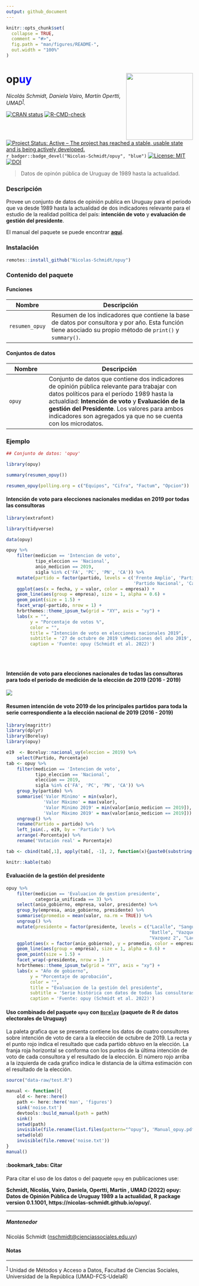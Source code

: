 ```yaml
---
output: github_document
---
```


<!-- README.md is generated from README.Rmd. Please edit that file -->

```r
knitr::opts_chunk$set(
  collapse = TRUE,
  comment = "#>",
  fig.path = "man/figures/README-",
  out.width = "100%"
)
```

# op<b style='color:blue'>uy</b> <img src='man/figures/logo.png' align="right" height="180" />



*Nicolás Schmidt, Daniela Vairo, Martín Opertti, UMAD<sup><a id="fnr.1" class="footref" href="#fn.1">1</a></sup>.*

<!-- badges: start -->
[![CRAN status](https://www.r-pkg.org/badges/version/opuy)](https://CRAN.R-project.org/package=opuy)
[![R-CMD-check](https://github.com/Nicolas-Schmidt/opuy/actions/workflows/R-CMD-check.yaml/badge.svg)](https://github.com/Nicolas-Schmidt/opuy/actions/workflows/R-CMD-check.yaml)
[![Project Status: Active – The project has reached a stable, usable
state and is being actively
developed.](https://www.repostatus.org/badges/latest/active.svg)](https://www.repostatus.org/#active)
`r badger::badge_devel("Nicolas-Schmidt/opuy", "blue")`
[![License: MIT](https://img.shields.io/badge/License-MIT-yellow.svg)](https://opensource.org/licenses/MIT)
[![DOI](https://zenodo.org/badge/253661638.svg)](https://zenodo.org/badge/latestdoi/253661638)


<!-- badges: end -->


> Datos de opinón pública de Uruguay de 1989 hasta la actualidad. 

### Descripción 

Provee un conjunto de datos de opinión publica en Uruguay para el periodo que va desde 1989 hasta la actualidad de dos indicadores relevante para el estudio de la realidad política del país: __intención de voto__ y __evaluación de gestión del presidente__.

El manual del paquete se puede encontrar [__aquí__](https://github.com/Nicolas-Schmidt/opuy/blob/master/man/figures/Manual_opuy.pdf).




### Instalación

``` r
remotes::install_github("Nicolas-Schmidt/opuy")
```

### Contenido del paquete


#### Funciones

| Nombre |Descripción |
| ----------------- | -------------------------------------------------------------- | 
|`resumen_opuy`|Resumen de los indicadores que contiene la base de datos por consultora y por año. Esta función  tiene asociado su propio método de `print()` y `summary()`. |


#### Conjuntos de datos

| Nombre |Descripción |
| ----------------- | -------------------------------------------------------------- | 
|`opuy`|Conjunto de datos que contiene dos indicadores de opinión pública relevante para trabajar con datos políticos para el período 1989 hasta la actualdiad: __Intención de voto__ y __Evaluación de la gestión del Presidente__. Los valores para ambos indicadores son agregados ya que no se cuenta con los microdatos.|





### Ejemplo

```r
## Conjunto de datos: 'opuy'

library(opuy)

summary(resumen_opuy())

resumen_opuy(polling.org = c("Equipos", "Cifra", "Factum", "Opcion"))

```

#### Intención de voto para elecciones nacionales medidas en 2019 por todas las consultoras

```r
library(extrafont)
```
```r
library(tidyverse)

data(opuy)

opuy %>%
    filter(medicion == 'Intencion de voto',
           tipo_eleccion == 'Nacional',
           anio_medicion == 2019, 
           sigla %in% c('FA', 'PC', 'PN', 'CA')) %>% 
    mutate(partido = factor(partido, levels = c('Frente Amplio', 'Partido Colorado', 
                                                'Partido Nacional', 'Cabildo Abierto'))) %>% 
    ggplot(aes(x = fecha, y = valor, color = empresa)) +
    geom_line(aes(group = empresa), size = 1, alpha = 0.6) +
    geom_point(size = 1.5) +
    facet_wrap(~partido, nrow = 1) +
    hrbrthemes::theme_ipsum_tw(grid = "XY", axis = "xy") +
    labs(x = "",
         y = "Porcentaje de votos %",
         color = "",
         title = "Intención de voto en elecciones nacionales 2019",
         subtitle = '27 de octubre de 2019 \nMediciones del año 2019',
         caption = 'Fuente: opuy (Schmidt et al. 2022)')


  

```


#### Intención de voto para elecciones nacionales de todas las consultoras para todo el período de medición de la elección de 2019 (2016 - 2019)



<img src='man/figures/iv2019.gif'/>


#### Resumen intención de voto 2019 de los principales partidos para toda la serie correspondiente a la elección nacional de 2019 (2016 - 2019)

```r

library(magrittr)
library(dplyr)
library(Boreluy)
library(opuy)

e19  <- Boreluy::nacional_uy(eleccion = 2019) %>%
    select(Partido, Porcentaje) 
tab <- opuy %>%
    filter(medicion == 'Intencion de voto',
           tipo_eleccion == 'Nacional',
           eleccion == 2019,
           sigla %in% c('FA', 'PC', 'PN', 'CA')) %>%
    group_by(partido) %>%
    summarise('Valor Mínimo' = min(valor),
              'Valor Máximo' = max(valor), 
              'Valor Mínimo 2019' = min(valor[anio_medicion == 2019]),
              'Valor Máximo 2019' = max(valor[anio_medicion == 2019])) %>%
    ungroup() %>%
    rename(Partido = partido) %>%
    left_join(., e19, by = 'Partido') %>% 
    arrange(-Porcentaje) %>% 
    rename('Votación real' = Porcentaje) 

tab <- cbind(tab[,1], apply(tab[, -1], 2, function(x){paste0(substring(x, 1, 5), "%")}))

knitr::kable(tab)
```

#### Evaluación de la gestión del presidente 

```r
opuy %>%
    filter(medicion == 'Evaluacion de gestion presidente',
           categoria_unificada == 3) %>%
    select(anio_gobierno, empresa, valor, presidente) %>%
    group_by(empresa, anio_gobierno, presidente) %>%
    summarise(promedio = mean(valor, na.rm = TRUE)) %>%
    ungroup() %>%
    mutate(presidente = factor(presidente, levels = c("Lacalle", "Sanguinetti 2", 
                                                      "Batlle", "Vazquez 1", "Mujica", 
                                                      "Vazquez 2", "Lacalle Pou"))) %>% 
    ggplot(aes(x = factor(anio_gobierno), y = promedio, color = empresa)) +
    geom_line(aes(group = empresa), size = 1, alpha = 0.6) +
    geom_point(size = 1.5) +
    facet_wrap(~presidente, nrow = 1) +
    hrbrthemes::theme_ipsum_tw(grid = "XY", axis = "xy") +
    labs(x = "Año de gobierno",
         y = "Porcentaje de aprobación",
         color = "", 
         title = "Evaluacion de la gestión del presidente",
         subtitle = 'Serie histórica con datos de todas las consultoras (promedios anuales)',
         caption = 'Fuente: opuy (Schmidt et al. 2022)')

```

#### Uso combinado del paquete `opuy` con [`Boreluy`](https://nicolas-schmidt.github.io/Boreluy/) (paquete de R de datos electorales de Uruguay)


La paleta grafica que se presenta contiene los datos de cuatro consultores sobre intención de voto de cara a la elección de octubre de 2019. La recta y el punto rojo indica el resultado que cada partido obtuvo en la elección. La franja roja horizontal se conforma con los puntos de la última intención de voto de cada consultora y el resultado de la elección. El número rojo arriba a la izquierda de cada grafico indica le distancia de la última estimación con el resultado de la elección.

```r
source("data-raw/test.R")

```

```r
manual <- function(){
    old <- here::here()
    path <- here::here('man', 'figures')
    sink('noise.txt')
    devtools::build_manual(path = path)
    sink()
    setwd(path)
    invisible(file.rename(list.files(pattern="^opuy"), 'Manual_opuy.pdf'))
    setwd(old)
    invisible(file.remove('noise.txt'))
}
manual()
```


#### :bookmark_tabs: Citar

Para citar el uso de los datos o del paquete `opuy` en publicaciones use:

**Schmidt, Nicolás, Vairo, Daniela, Opertti, Martín , UMAD (2022) opuy: Datos de Opinión Pública de Uruguay 1989 a la actualidad, R package version 0.1.1001, https://nicolas-schmidt.github.io/opuy/.**








---

##### Mantenedor
Nicolás Schmidt (<nschmidt@cienciassociales.edu.uy>)






#### Notas

---
<sup><a id="fn.1" href="#fnr.1">1</a></sup> Unidad de Métodos y Acceso a Datos, Facultad de Ciencias Sociales, Universidad de la República (UMAD-FCS-UdelaR)

